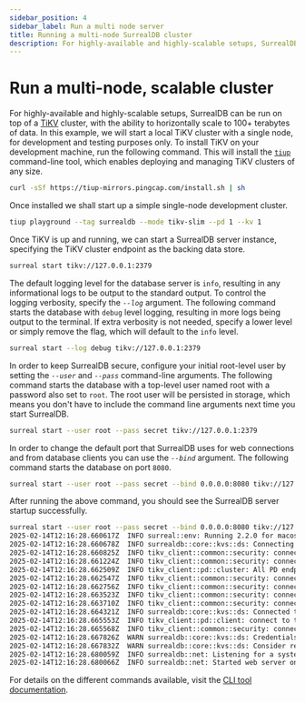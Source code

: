 ```yaml
---
sidebar_position: 4
sidebar_label: Run a multi node server
title: Running a multi-node SurrealDB cluster
description: For highly-available and highly-scalable setups, SurrealDB can be run on top of a TiKV cluster, with the ability to horizontally scale to 100+ terabytes of data.
---
```


# Run a multi-node, scalable cluster

For highly-available and highly-scalable setups, SurrealDB can be run on top of a [TiKV](https://tikv.org/) cluster, with the ability to horizontally scale to 100+ terabytes of data. In this example, we will start a local TiKV cluster with a single node, for development and testing purposes only. To install TiKV on your development machine, run the following command. This will install the [`tiup`](https://github.com/pingcap/tiup) command-line tool, which enables deploying and managing TiKV clusters of any size.

```bash
curl -sSf https://tiup-mirrors.pingcap.com/install.sh | sh
```

Once installed we shall start up a simple single-node development cluster.

```bash
tiup playground --tag surrealdb --mode tikv-slim --pd 1 --kv 1
```

Once TiKV is up and running, we can start a SurrealDB server instance, specifying the TiKV cluster endpoint as the backing data store.

```bash
surreal start tikv://127.0.0.1:2379
```

The default logging level for the database server is `info`, resulting in any informational logs to be output to the standard output. To control the logging verbosity, specify the *`--log`* argument. The following command starts the database with `debug` level logging, resulting in more logs being output to the terminal. If extra verbosity is not needed, specify a lower level or simply remove the flag, which will default to the `info` level.

```bash
surreal start --log debug tikv://127.0.0.1:2379
```

In order to keep SurrealDB secure, configure your initial root-level user by setting the *`--user`* and *`--pass`* command-line arguments. The following command starts the database with a top-level user named root with a password also set to `root`. The root user will be persisted in storage, which means you don't have to include the command line arguments next time you start SurrealDB.

```bash
surreal start --user root --pass secret tikv://127.0.0.1:2379
```

In order to change the default port that SurrealDB uses for web connections and from database clients you can use the *`--bind`* argument. The following command starts the database on port `8080`.

```bash
surreal start --user root --pass secret --bind 0.0.0.0:8080 tikv://127.0.0.1:2379
```

After running the above command, you should see the SurrealDB server startup successfully.

```bash
surreal start --user root --pass secret --bind 0.0.0.0:8080 tikv://127.0.0.1:2379
2025-02-14T12:16:28.660617Z  INFO surreal::env: Running 2.2.0 for macos on aarch64
2025-02-14T12:16:28.660678Z  INFO surrealdb::core::kvs::ds: Connecting to kvs store at tikv://127.0.0.1:2379
2025-02-14T12:16:28.660825Z  INFO tikv_client::common::security: connect to rpc server at endpoint: "http://127.0.0.1:2379"
2025-02-14T12:16:28.661224Z  INFO tikv_client::common::security: connect to rpc server at endpoint: "http://127.0.0.1:2379"
2025-02-14T12:16:28.662509Z  INFO tikv_client::pd::cluster: All PD endpoints are consistent: ["127.0.0.1:2379"]
2025-02-14T12:16:28.662547Z  INFO tikv_client::common::security: connect to rpc server at endpoint: "http://127.0.0.1:2379"
2025-02-14T12:16:28.662756Z  INFO tikv_client::common::security: connect to rpc server at endpoint: "http://127.0.0.1:2379"
2025-02-14T12:16:28.663523Z  INFO tikv_client::common::security: connect to rpc server at endpoint: "http://127.0.0.1:2379"
2025-02-14T12:16:28.663710Z  INFO tikv_client::common::security: connect to rpc server at endpoint: "http://127.0.0.1:2379"
2025-02-14T12:16:28.664321Z  INFO surrealdb::core::kvs::ds: Connected to kvs store at tikv://127.0.0.1:2379
2025-02-14T12:16:28.665553Z  INFO tikv_client::pd::client: connect to tikv endpoint: "127.0.0.1:20160"
2025-02-14T12:16:28.665568Z  INFO tikv_client::common::security: connect to rpc server at endpoint: "http://127.0.0.1:20160"
2025-02-14T12:16:28.667826Z  WARN surrealdb::core::kvs::ds: Credentials were provided, but existing root users were found. The root user 'root' will not be created
2025-02-14T12:16:28.667832Z  WARN surrealdb::core::kvs::ds: Consider removing the --user and --pass arguments from the server start command
2025-02-14T12:16:28.680059Z  INFO surrealdb::net: Listening for a system shutdown signal.
2025-02-14T12:16:28.680066Z  INFO surrealdb::net: Started web server on 0.0.0.0:8080
```

For details on the different commands available, visit the [CLI tool documentation](/docs/surrealdb/cli).
